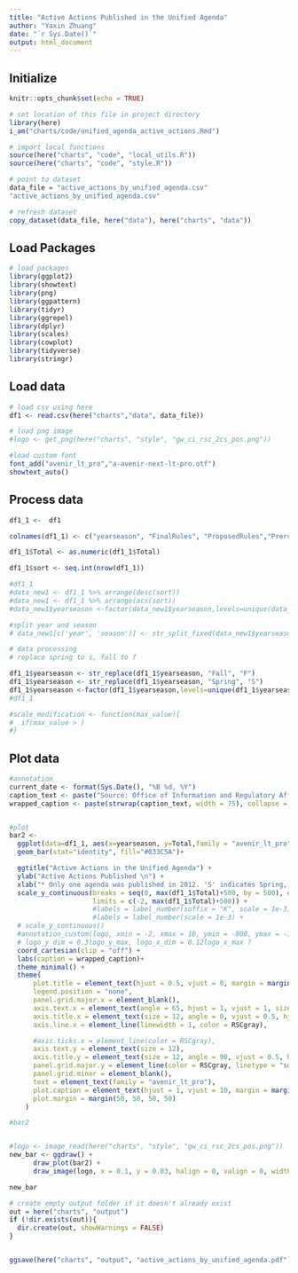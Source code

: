 ```yaml
---
title: "Active Actions Published in the Unified Agenda"
author: "Yaxin Zhuang"
date: "`r Sys.Date()`"
output: html_document
---
```

## Initialize

```r
knitr::opts_chunk$set(echo = TRUE)

# set location of this file in project directory
library(here)
i_am("charts/code/unified_agenda_active_actions.Rmd")

# import local functions
source(here("charts", "code", "local_utils.R"))
source(here("charts", "code", "style.R"))

# point to dataset
data_file = "active_actions_by_unified_agenda.csv"
"active_actions_by_unified_agenda.csv"

# refresh dataset
copy_dataset(data_file, here("data"), here("charts", "data"))

```



## Load Packages

```r

# load packages
library(ggplot2)
library(showtext)
library(png)
library(ggpattern)
library(tidyr)
library(ggrepel)
library(dplyr)
library(scales)
library(cowplot)
library(tidyverse)
library(stringr)
```

## Load data


```r

# load csv using here
df1 <- read.csv(here("charts","data", data_file))

# load png image
#logo <- get_png(here("charts", "style", "gw_ci_rsc_2cs_pos.png"))

#load custom font
font_add("avenir_lt_pro","a-avenir-next-lt-pro.otf")
showtext_auto()

```

## Process data


```r

df1_1 <-  df1

colnames(df1_1) <- c("yearseason", "FinalRules", "ProposedRules","Prerules","Total")

df1_1$Total <- as.numeric(df1_1$Total)

df1_1$sort <- seq.int(nrow(df1_1))

#df1_1
#data_new1 <- df1_1 %>% arrange(desc(sort))
#data_new1 <- df1_1 %>% arrange(acs(sort))
#data_new1$yearseason <-factor(data_new1$yearseason,levels=unique(data_new1$yearseason))

#split year and season
# data_new1[c('year', 'season')] <- str_split_fixed(data_new1$yearseason, ' ', 2) 

```

```r
# data processing
# replace spring to s, fall to f

df1_1$yearseason <- str_replace(df1_1$yearseason, "Fall", "F")
df1_1$yearseason <- str_replace(df1_1$yearseason, "Spring", "S")
df1_1$yearseason <-factor(df1_1$yearseason,levels=unique(df1_1$yearseason))
#df1_1
```


```r
#scale_modification <- function(max_value){
#  if(max_value > )
#}
```



## Plot data


```r
#annotation
current_date <- format(Sys.Date(), "%B %d, %Y")
caption_text <- paste("Source: Office of Information and Regulatory Affairs \n\nUpdated:", current_date)
wrapped_caption <- paste(strwrap(caption_text, width = 75), collapse = "\n")


#plot
bar2 <-
  ggplot(data=df1_1, aes(x=yearseason, y=Total,family = "avenir_lt_pro")) +
  geom_bar(stat="identity", fill="#033C5A")+

  ggtitle("Active Actions in the Unified Agenda") +
  ylab("Active Actions Published \n") +
  xlab("* Only one agenda was published in 2012. 'S' indicates Spring, and 'F' indicates Fall in the x-axis.\n") +
  scale_y_continuous(breaks = seq(0, max(df1_1$Total)+500, by = 500), expand = c(0, 0),
                     limits = c(-2, max(df1_1$Total)+500)) +
                     #labels = label_number(suffix = "K", scale = 1e-3)) +
                     #labels = label_number(scale = 1e-3) +
  # scale_y_continuous()
  #annotation_custom(logo, xmin = -2, xmax = 10, ymin = -800, ymax = -1200) + # for logo
  # logo_y_dim = 0.3logo_y_max, logo_x_dim = 0.12logo_x_max ?
  coord_cartesian(clip = "off") +
  labs(caption = wrapped_caption)+
  theme_minimal() +
  theme(
      plot.title = element_text(hjust = 0.5, vjust = 0, margin = margin(b = 30), size = 20),
      legend.position = "none",
      panel.grid.major.x = element_blank(),
      axis.text.x = element_text(angle = 65, hjust = 1, vjust = 1, size = 12),
      axis.title.x = element_text(size = 12, angle = 0, vjust = 0.5, hjust = 0.5, margin = margin(t = 10)),
      axis.line.x = element_line(linewidth = 1, color = RSCgray),

      #axis.ticks.x = element_line(color = RSCgray),
      axis.text.y = element_text(size = 12),
      axis.title.y = element_text(size = 12, angle = 90, vjust = 0.5, hjust = 0.5, margin = margin(r = 10)),# modified margin to adjust the space between title and y-axis 
      panel.grid.major.y = element_line(color = RSCgray, linetype = "solid", linewidth = 0.50),
      panel.grid.minor = element_blank(),
      text = element_text(family = "avenir_lt_pro"),
      plot.caption = element_text(hjust = 1, vjust = 10, margin = margin(t = 10, l = 6, unit = "pt"), size = 11),
      plot.margin = margin(50, 50, 50, 50)
    )

#bar2



```

```r
#logo <- image_read(here("charts", "style", "gw_ci_rsc_2cs_pos.png"))
new_bar <- ggdraw() +
      draw_plot(bar2) +
      draw_image(logo, x = 0.1, y = 0.03, halign = 0, valign = 0, width = 0.2)

new_bar
```


```r
# create empty output folder if it doesn't already exist
out = here("charts", "output")
if (!dir.exists(out)){
  dir.create(out, showWarnings = FALSE)
}


ggsave(here("charts", "output", "active_actions_by_unified_agenda.pdf"), plot = new_bar, width = 12, height = 9, dpi = 300)


```